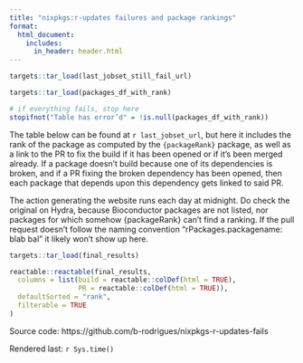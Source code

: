 ```yaml
---
title: "nixpkgs:r-updates failures and package rankings"
format: 
  html_document:
    includes:
      in_header: header.html
---
```


```r

targets::tar_load(last_jobset_still_fail_url)

targets::tar_load(packages_df_with_rank)

# if everything fails, stop here
stopifnot("Table has error’d" = !is.null(packages_df_with_rank))

```

The table below can be found at `r last_jobset_url`, but here it includes the
rank of the package as computed by the `{packageRank}` package, as well as a
link to the PR to fix the build if it has been opened or if it's been merged
already. If a package doesn't build because one of its dependencies
is broken, and if a PR fixing the broken dependency has been opened, then each
package that depends upon this dependency gets linked to said PR.

The action generating the website runs each day at midnight. Do check the
original on Hydra, because Bioconductor packages are not listed, nor packages
for which somehow {packageRank} can't find a ranking. If the pull request
doesn't follow the naming convention "rPackages.packagename: blab bal" it likely
won't show up here.

```r
targets::tar_load(final_results)

reactable::reactable(final_results,
  columns = list(build = reactable::colDef(html = TRUE),
                 PR = reactable::colDef(html = TRUE)),
  defaultSorted = "rank",
  filterable = TRUE
)

```

Source code: https://github.com/b-rodrigues/nixpkgs-r-updates-fails

Rendered last: `r Sys.time()`

